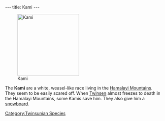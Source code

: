 ---
title: Kami
---

[[Image:Screenshot-lba1-movies-05-snowstorm-05.jpg|right|200px|thumb|Kami]]

The '''Kami''' are a white, weasel-like race living in the [[Hamalayi Mountains]]. They seem to be easily scared off. When [[Twinsen]] almost freezes to death in the Hamalayi Mountains, some Kamis save him. They also give him a [[snowboard]].

[[Category:Twinsunian Species]]
